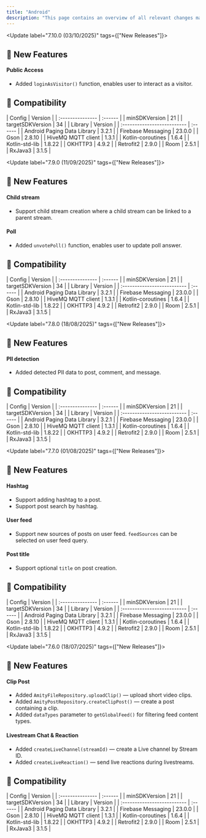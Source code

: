 ```yaml
---
title: "Android"
description: "This page contains an overview of all relevant changes made to the Android SDK"
---
```


<Update label="7.10.0  (03/10/2025)" tags={["New Releases"]}>
  ## 🚀 New Features

  #### Public Access

  - Added `loginAsVisitor()` function, enables user to interact as a visitor.

  ## 🧩 Compatibility

  <AccordionGroup>
    <Accordion title="Android SDK" icon="gear">
      | Config           | Version |
      | :--------------- | :------ |
      | minSDKVersion    | 21      |
      | targetSDKVersion | 34      |
    </Accordion>
    <Accordion title="Dependencies" icon="book">
      | Library                     | Version |
      | :-------------------------- | :------ |
      | Android Paging Data Library | 3.2.1   |
      | Firebase Messaging          | 23.0.0  |
      | Gson                        | 2.8.10  |
      | HiveMQ MQTT client          | 1.3.1   |
      | Kotlin-coroutines           | 1.6.4   |
      | Kotlin-std-lib              | 1.8.22  |
      | OKHTTP3                     | 4.9.2   |
      | Retrofit2                   | 2.9.0   |
      | Room                        | 2.5.1   |
      | RxJava3                     | 3.1.5   |
    </Accordion>
  </AccordionGroup>
</Update>

<Update label="7.9.0  (11/09/2025)" tags={["New Releases"]}>
  ## 🚀 New Features

  #### Child stream

  - Support child stream creation where a child stream can be linked to a parent stream.

  #### Poll

  - Added `unvotePoll()` function, enables user to update poll answer.

  ## 🧩 Compatibility

  <AccordionGroup>
    <Accordion title="Android SDK" icon="gear">
      | Config           | Version |
      | :--------------- | :------ |
      | minSDKVersion    | 21      |
      | targetSDKVersion | 34      |
    </Accordion>
    <Accordion title="Dependencies" icon="book">
      | Library                     | Version |
      | :-------------------------- | :------ |
      | Android Paging Data Library | 3.2.1   |
      | Firebase Messaging          | 23.0.0  |
      | Gson                        | 2.8.10  |
      | HiveMQ MQTT client          | 1.3.1   |
      | Kotlin-coroutines           | 1.6.4   |
      | Kotlin-std-lib              | 1.8.22  |
      | OKHTTP3                     | 4.9.2   |
      | Retrofit2                   | 2.9.0   |
      | Room                        | 2.5.1   |
      | RxJava3                     | 3.1.5   |
    </Accordion>
  </AccordionGroup>
</Update>

<Update label="7.8.0  (18/08/2025)" tags={["New Releases"]}>
  ## 🚀 New Features

  #### PII detection

  - Added detected PII data to post, comment, and message.

  ## 🧩 Compatibility

  <AccordionGroup>
    <Accordion title="Android SDK" icon="gear">
      | Config           | Version |
      | :--------------- | :------ |
      | minSDKVersion    | 21      |
      | targetSDKVersion | 34      |
    </Accordion>
    <Accordion title="Dependencies" icon="book">
      | Library                     | Version |
      | :-------------------------- | :------ |
      | Android Paging Data Library | 3.2.1   |
      | Firebase Messaging          | 23.0.0  |
      | Gson                        | 2.8.10  |
      | HiveMQ MQTT client          | 1.3.1   |
      | Kotlin-coroutines           | 1.6.4   |
      | Kotlin-std-lib              | 1.8.22  |
      | OKHTTP3                     | 4.9.2   |
      | Retrofit2                   | 2.9.0   |
      | Room                        | 2.5.1   |
      | RxJava3                     | 3.1.5   |
    </Accordion>
  </AccordionGroup>
</Update>

<Update label="7.7.0  (01/08/2025)" tags={["New Releases"]}>
  ## 🚀 New Features

  #### Hashtag

  - Support adding hashtag to a post.
  - Support post search by hashtag.

  #### User feed

  - Support new sources of posts on user feed. `feedSources` can be selected on user feed query.

  #### Post title

  - Support optional `title` on post creation.

  ## 🧩 Compatibility

  <AccordionGroup>
    <Accordion title="Android SDK" icon="gear">
      | Config           | Version |
      | :--------------- | :------ |
      | minSDKVersion    | 21      |
      | targetSDKVersion | 34      |
    </Accordion>
    <Accordion title="Dependencies" icon="book">
      | Library                     | Version |
      | :-------------------------- | :------ |
      | Android Paging Data Library | 3.2.1   |
      | Firebase Messaging          | 23.0.0  |
      | Gson                        | 2.8.10  |
      | HiveMQ MQTT client          | 1.3.1   |
      | Kotlin-coroutines           | 1.6.4   |
      | Kotlin-std-lib              | 1.8.22  |
      | OKHTTP3                     | 4.9.2   |
      | Retrofit2                   | 2.9.0   |
      | Room                        | 2.5.1   |
      | RxJava3                     | 3.1.5   |
    </Accordion>
  </AccordionGroup>
</Update>

<Update label="7.6.0  (18/07/2025)" tags={["New Releases"]}>
  ## 🚀 New Features

  #### Clip Post

  - Added `AmityFileRepository.uploadClip()` — upload short video clips.
  - Added `AmityPostRepository.createClipPost()` — create a post containing a clip.
  - Added `dataTypes` parameter to `getGlobalFeed()` for filtering feed content types.

  #### Livestream Chat & Reaction

  - Added `createLiveChannel(streamId)` — create a Live channel by Stream ID.
  - Added `createLiveReaction()` — send live reactions during livestreams.

  ## 🧩 Compatibility

  <AccordionGroup>
    <Accordion title="Android SDK" icon="gear">
      | Config           | Version |
      | :--------------- | :------ |
      | minSDKVersion    | 21      |
      | targetSDKVersion | 34      |
    </Accordion>
    <Accordion title="Dependencies" icon="book">
      | Library                     | Version |
      | :-------------------------- | :------ |
      | Android Paging Data Library | 3.2.1   |
      | Firebase Messaging          | 23.0.0  |
      | Gson                        | 2.8.10  |
      | HiveMQ MQTT client          | 1.3.1   |
      | Kotlin-coroutines           | 1.6.4   |
      | Kotlin-std-lib              | 1.8.22  |
      | OKHTTP3                     | 4.9.2   |
      | Retrofit2                   | 2.9.0   |
      | Room                        | 2.5.1   |
      | RxJava3                     | 3.1.5   |
    </Accordion>
  </AccordionGroup>
</Update>